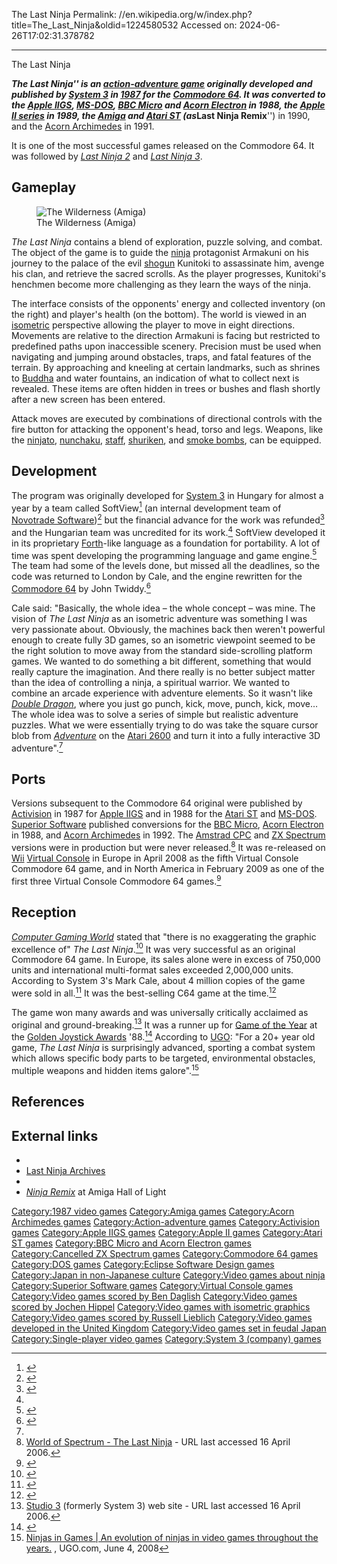 The Last Ninja
Permalink: //en.wikipedia.org/w/index.php?title=The_Last_Ninja&oldid=1224580532
Accessed on: 2024-06-26T17:02:31.378782



------
The Last Ninja
{{about|the video game|the series|Last Ninja}}
{{Short description|1987 video game}}
{{Infobox video game
|title = The Last Ninja
|image = LastNinja-c64 cover01.jpg
|alt =
|caption = C64 cover art
|developer = [[System 3 (company)|System 3]]<br>Eclipse Software Design
|publisher = [[Activision]]<br>[[Superior Software]]
|designer = [[Mark Cale]]<BR />Tim Best
|artist = Hugh Riley <small>(C64)</small><br />Hugh Riley, Erik Simon, Tim Lange <small>(Atari ST & Amiga)</small><br />[[Erol Otus]] <small>(Apple II & MS-DOS)</small><br />Peter Scott <small>(Acorn Electron & BBC Micro)</small>
|composer = [[Ben Daglish]], Anthony Lees <SMALL>(C64)</SMALL><BR />[[Jochen Hippel]] <SMALL>(Atari ST, Amiga)</SMALL><br />[[Russell Lieblich]] <SMALL>(MS-DOS)</SMALL>
|series = ''[[Last Ninja]]''
|released = 1987
|genre = [[Action-adventure game|Action-adventure]]
|modes = [[single-player video game|Single-player]]
|platforms = [[Commodore 64]], [[Apple IIGS]], [[BBC Micro]], [[Acorn Electron]], [[MS-DOS]], [[Apple II series|Apple II]], [[Atari ST]], [[Amiga]], [[Acorn Archimedes|Archimedes]]
}}

'''''The Last Ninja''''' is an [[action-adventure game]] originally developed and published by [[System 3 (company)|System 3]] in [[1987 in video gaming|1987]] for the [[Commodore 64]]. It was converted to the [[Apple IIGS]], [[MS-DOS]], [[BBC Micro]] and [[Acorn Electron]] in 1988, the [[Apple II series]] in 1989, the [[Amiga]] and [[Atari ST]] (as '''''Last Ninja Remix''''') in 1990, and the [[Acorn Archimedes]] in 1991.

It is one of the most successful games released on the Commodore 64. It was followed by ''[[Last Ninja 2]]'' and ''[[Last Ninja 3]]''.

==Gameplay==
{{Unreferenced section|date=August 2022}}
[[File:NinjaRemix-Amiga Wilderness.png|thumb|left|The Wilderness (Amiga)]]

''The Last Ninja'' contains a blend of exploration, puzzle solving, and combat. The object of the game is to guide the [[ninja]] protagonist Armakuni on his journey to the palace of the evil [[shogun]] Kunitoki to assassinate him, avenge his clan, and retrieve the sacred scrolls. As the player progresses, Kunitoki's henchmen become more challenging as they learn the ways of the ninja.

The interface consists of the opponents' energy and collected inventory (on the right) and player's health (on the bottom). The world is viewed in an [[Isometric projection|isometric]] perspective allowing the player to move in eight directions. Movements are relative to the direction Armakuni is facing but restricted to predefined paths upon inaccessible scenery. Precision must be used when navigating and jumping around obstacles, traps, and fatal features of the terrain. By approaching and kneeling at certain landmarks, such as shrines to [[Gautama Buddha|Buddha]] and water fountains, an indication of what to collect next is revealed. These items are often hidden in trees or bushes and flash shortly after a new screen has been entered.

Attack moves are executed by combinations of directional controls with the fire button for attacking the opponent's head, torso and legs. Weapons, like the [[ninjato]], [[nunchaku]], [[Bō|staff]], [[shuriken]], and [[smoke bomb]]s, can be equipped.

==Development==
The program was originally developed for [[System 3 (company)|System 3]] in Hungary for almost a year by a team called SoftView<ref name="PixelHeroes">{{cite book |last=Beregi |first=Tamás |title=PixelHeroes - First 50 years of Computer Games |publisher=Vince Kiadó |year=2010 |pages=198–207 |isbn=978-963-303-023-3}}</ref> (an internal development team of [[Appaloosa Interactive|Novotrade Software]])<ref>{{Cite web |title=[Születésnaposok] 35 éves a The Last Ninja |url=http://www.pcguru.hu/hirek/szuletesnaposok-35-eves-a-the-last-ninja/68432 |access-date=2022-09-22 |website=PC Guru |language=HU}}</ref> but the financial advance for the work was refunded<ref name="GamesThatWerent">{{Cite web|url=https://www.gamesthatwerent.com/gtw64/last-ninja-v1/|title=Last Ninja V1 (C64) - 1986 System 3 - GTW64|year=1986}}</ref> and the Hungarian team was uncredited for its work.<ref name="PixelHeroes" /> SoftView developed it in its proprietary [[Forth (programming language)|Forth]]-like language as a foundation for portability. A lot of time was spent developing the programming language and game engine.<ref name="Moleman4">{{Cite web|url=https://moleman4.com/|title=A video game movie: Moleman 4 - Longplay|website=Moleman 4}}</ref> The team had some of the levels done, but missed all the deadlines, so the code was returned to London by Cale, and the engine rewritten for the [[Commodore 64]] by John Twiddy.<ref>{{Cite web|url=http://heechee.net/c64/ninja/crew.php|title=Last Ninja Archives|website=heechee.net}}</ref>

Cale said: "Basically, the whole idea – the whole concept – was mine. The vision of ''The Last Ninja'' as an isometric adventure was something I was very passionate about. Obviously, the machines back then weren't powerful enough to create fully 3D games, so an isometric viewpoint seemed to be the right solution to move away from the standard side-scrolling platform games. We wanted to do something a bit different, something that would really capture the imagination. And there really is no better subject matter than the idea of controlling a ninja, a spiritual warrior. We wanted to combine an arcade experience with adventure elements. So it wasn't like ''[[Double Dragon]]'', where you just go punch, kick, move, punch, kick, move… The whole idea was to solve a series of simple but realistic adventure puzzles. What we were essentially trying to do was take the square cursor blob from ''[[Adventure (1980 video game)|Adventure]]'' on the [[Atari 2600]] and turn it into a fully interactive 3D adventure".<ref name=rr/>

==Ports==
Versions subsequent to the Commodore 64 original were published by [[Activision]] in 1987 for [[Apple IIGS]] and in 1988 for the [[Atari ST]] and [[MS-DOS]]. [[Superior Software]] published conversions for the [[BBC Micro]], [[Acorn Electron]] in 1988, and [[Acorn Archimedes]] in 1992. The [[Amstrad CPC]] and [[ZX Spectrum]] versions were in production but were never released.<ref>[http://www.worldofspectrum.org/infoseekid.cgi?id=0011841 World of Spectrum - The Last Ninja] - URL last accessed 16 April 2006.</ref> It was re-released on [[Wii]] [[Virtual Console]] in Europe in April 2008 as the fifth Virtual Console Commodore 64 game, and in North America in February 2009 as one of the first three Virtual Console Commodore 64 games.<ref>{{cite web |title=Toppling Cubes, 3-D Characters and Classic Ninja Kicks Lead a Stellar Lineup |url=https://www.nintendo.com/whatsnew/detail/vvQyzJgMZcfM_6onTBZYuf2FOlxfpR9f |publisher=Nintendo of America |date=21 September 2009 |access-date=21 September 2009}}</ref>

==Reception==
{{Video game reviews
<!-- Reviewers -->
| Dragon = {{Rating|3|5}}<ref name="Dragon132">{{cite journal |last1=Lesser|last2=Lesser|last3=Lesser|first1=Hartley|first2=Patricia|first3=Kirk |title=The Role of Computers |journal=Dragon |date=April 1988 |issue=132  |pages=80–85}}</ref>
<!-- Custom reviewers -->
| rev1 = ''[[Commodore User]]''
| rev1Score = 9/10<ref name="CommodoreUserReview">{{cite magazine |last=Lacey |first=Eugene |title=The Last Ninja: Killer! |magazine=[[Commodore User]] |issue=46 |date=July 1987 |page=17 |url=https://archive.org/details/Commodore_User_Magazine_Issue_046/page/n15/mode/2up}}</ref>
| rev2 = ''[[Zzap!64]]''
| rev2Score = 94%<ref name="Zzap!64Review">{{cite magazine |title=The Last Ninja |journal=Zzap!64 |issue=28 |date=August 1987 |page=104 |url=https://archive.org/details/zzapp_64_issue_028_600dpi/page/n103/mode/2up}}</ref>
| rev3 = ''Datormagazin''
| rev3Score = 4/5<ref name="DatormagazinReview">{{cite magazine |last=Hybner |first=Tomas |title=The Last Ninja |journal=Datormagazin |issue=6 |date=August 1987 |pages=24–25 |lang=sv |url=https://archive.org/details/DMZ198706046/page/n23/mode/2up}}</ref>
| rev4 = ''[[.info (magazine)|.info]]''
| rev4Score = 4/5<ref name="InfoReview">{{cite magazine |last=Dunnington |first=Benn |title=The Last Ninja |journal=[[.info (magazine)|.info]] |issue=18 |date=January–February 1988 |pages=18–19 |url=https://archive.org/details/Info_Issue_18_1988-01_Info_Publications_US/page/n17/mode/2up}}</ref>
| rev5 = ''[[Electron User]]''
| rev5Score = 9/10<ref name="ElectronUserReview">{{cite magazine |last=Revis |first=Jon |title=Cut above the average |journal=[[Electron User]] |volume=6 |issue=6 |date=March 1989 |page=20 |url=https://archive.org/details/ElectronUserVolume6/Electron-User-06-06/page/n19/mode/2up}}</ref>
| rev6 = ''[[Commodore User|CU Amiga]]''
| rev6Score = 85%<ref name="CUAmigaReview">{{cite magazine |last=Patterson |first=Mark |title=Ninja Remix |journal=[[Commodore User#CU Amiga|CU Amiga]] |date=January 1991 |issue=11 |pages=46–47 |url=https://archive.org/details/cuamiga-magazine-011/page/n45/mode/2up}}</ref>
| rev7 = ''[[Amiga Format]]''
| rev7Score = 78%<ref name="AmigaFormatReview">{{cite magazine |last=Webb |first=Trenton |title=Ninja Remix |journal=[[Amiga Format]] |date=February 1991 |issue=19 |page=77 |url=https://archive.org/details/AmigaFormatMagazine_201902/Amiga_Format_Issue_019_1991_02_Future_Publishing_GB/page/n75/mode/2up}}</ref>
| rev8 = ''[[Amiga User International]]''
| rev8Score = 81%<ref name="AmigaUserInternationalReview">{{cite magazine |last=Horgan |first=Tony |title=Ninja Remix |journal=[[Amiga User International]] |date=February 1991 |volume=5 |issue=2 |page=88 |url=https://archive.org/details/Amiga_User_International_1991002/page/n87/mode/2up}}</ref>
| rev9 = ''[[Amiga Force]]''
| rev9Score = 71%<ref name="AmigaForceReview">{{cite magazine |last1=King |first1=Phil |last2=Hayward |first2=Chris |title=Ninja Remix |journal=[[Amiga Force]] |date=May 1993 |issue=5  |page=28 |url=https://archive.org/details/amiga-force-05/page/20/mode/2up}}</ref>
}}
''[[Computer Gaming World]]'' stated that "there is no exaggerating the graphic excellence of" ''The Last Ninja''.<ref name="cgw198711">{{cite magazine | title=Christmas Buyers Guide | magazine=[[Computer Gaming World]] | date=November 1987 | pages=20 | url=https://archive.org/details/Computer_Gaming_World_Issue_41/page/n19/mode/2up | issue=41}}</ref> It was very successful as an original Commodore 64 game. In Europe, its sales alone were in excess of 750,000 units and international multi-format sales exceeded 2,000,000 units. According to System 3's Mark Cale, about 4 million copies of the game were sold in all.<ref name=rr>{{cite journal |title=Mark Cale interrogation |journal=[[Retro Gamer]] |date=October 2005 |issue=18 |pages=56-57 (57) |url=https://archive.org/details/Retro_Gamer_UK_18/page/n51}}</ref> It was the best-selling C64 game at the time.<ref>{{cite news |last1=Marsden |first1=Rhodri |title=Flight of the Commodore: How the iconic computer led to a golden age |url=https://www.independent.co.uk/life-style/gadgets-and-tech/features/flight-commodore-how-iconic-computer-led-golden-age-geeks-6294572.html |archive-url=https://ghostarchive.org/archive/20220618/https://www.independent.co.uk/life-style/gadgets-and-tech/features/flight-commodore-how-iconic-computer-led-golden-age-geeks-6294572.html |archive-date=2022-06-18 |url-access=subscription |url-status=live |access-date=23 February 2021 |work=[[The Independent]] |date=25 January 2012}}</ref>

The game won many awards and was universally critically acclaimed as original and ground-breaking.<ref>[http://www.studio3.co.uk Studio 3] (formerly System 3) web site - URL last accessed 16 April 2006.</ref> It was a runner up for [[List of Game of the Year awards|Game of the Year]] at the [[Golden Joystick Award]]s '88.<ref>{{cite journal|title=Golden Joystick Awards|journal=[[Computer and Video Games]]|date=April 1987|issue=66|url=http://www.worldofspectrum.org/showmag.cgi?mag=C+VG/Issue079/Pages/CVG07900039.jpg|accessdate=13 January 2012|page=101|publisher=[[Future Publishing]]}}</ref> According to [[UGO]]: "For a 20+ year old game, ''The Last Ninja'' is surprisingly advanced, sporting a combat system which allows specific body parts to be targeted, environmental obstacles, multiple weapons and hidden items galore".<ref>[http://www.ugo.com/games/ninjas-in-games-top-11-the-last-ninja Ninjas in Games | An evolution of ninjas in video games throughout the years.] {{webarchive|url=https://web.archive.org/web/20110615193632/http://www.ugo.com/games/ninjas-in-games-top-11-the-last-ninja |date=2011-06-15}}, UGO.com, June 4, 2008</ref>

==References==
{{Reflist}}

==External links==
* {{Lemon64 game|id=1488}}
* [http://lastninja.c64.org/ Last Ninja Archives]
* {{atarimania|id=10564}}
* [http://hol.abime.net/982/ ''Ninja Remix''] at Amiga Hall of Light

{{Authority control}}

{{DEFAULTSORT:Last Ninja, The}}
[[Category:1987 video games]]
[[Category:Amiga games]]
[[Category:Acorn Archimedes games]]
[[Category:Action-adventure games]]
[[Category:Activision games]]
[[Category:Apple IIGS games]]
[[Category:Apple II games]]
[[Category:Atari ST games]]
[[Category:BBC Micro and Acorn Electron games]]
[[Category:Cancelled ZX Spectrum games]]
[[Category:Commodore 64 games]]
[[Category:DOS games]]
[[Category:Eclipse Software Design games]]
[[Category:Japan in non-Japanese culture]]
[[Category:Video games about ninja]]
[[Category:Superior Software games]]
[[Category:Virtual Console games]]
[[Category:Video games scored by Ben Daglish]]
[[Category:Video games scored by Jochen Hippel]]
[[Category:Video games with isometric graphics]]
[[Category:Video games scored by Russell Lieblich]]
[[Category:Video games developed in the United Kingdom]]
[[Category:Video games set in feudal Japan]]
[[Category:Single-player video games]]
[[Category:System 3 (company) games]]